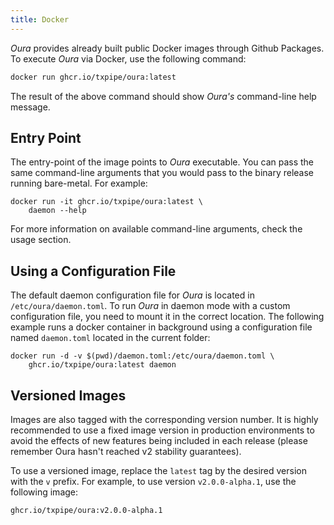 ```yaml
---
title: Docker
---
```


_Oura_ provides already built public Docker images through Github Packages. To execute _Oura_ via Docker, use the following command:

```sh
docker run ghcr.io/txpipe/oura:latest
```

The result of the above command should show _Oura's_ command-line help message.


## Entry Point

The entry-point of the image points to _Oura_ executable. You can pass the same command-line arguments that you would pass to the binary release running bare-metal. For example:

```
docker run -it ghcr.io/txpipe/oura:latest \
    daemon --help
```

For more information on available command-line arguments, check the usage section.


## Using a Configuration File

The default daemon configuration file for _Oura_ is located in `/etc/oura/daemon.toml`. To run _Oura_ in daemon mode with a custom configuration file, you need to mount it in the correct location. The following example runs a docker container in background using a configuration file named `daemon.toml` located in the current folder:

```
docker run -d -v $(pwd)/daemon.toml:/etc/oura/daemon.toml \
    ghcr.io/txpipe/oura:latest daemon
```

## Versioned Images

Images are also tagged with the corresponding version number. It is highly recommended to use a fixed image version in production environments to avoid the effects of new features being included in each release (please remember Oura hasn't reached v2 stability guarantees).

To use a versioned image, replace the `latest` tag by the desired version with the `v` prefix. For example, to use version `v2.0.0-alpha.1`, use the following image:

```
ghcr.io/txpipe/oura:v2.0.0-alpha.1
```
